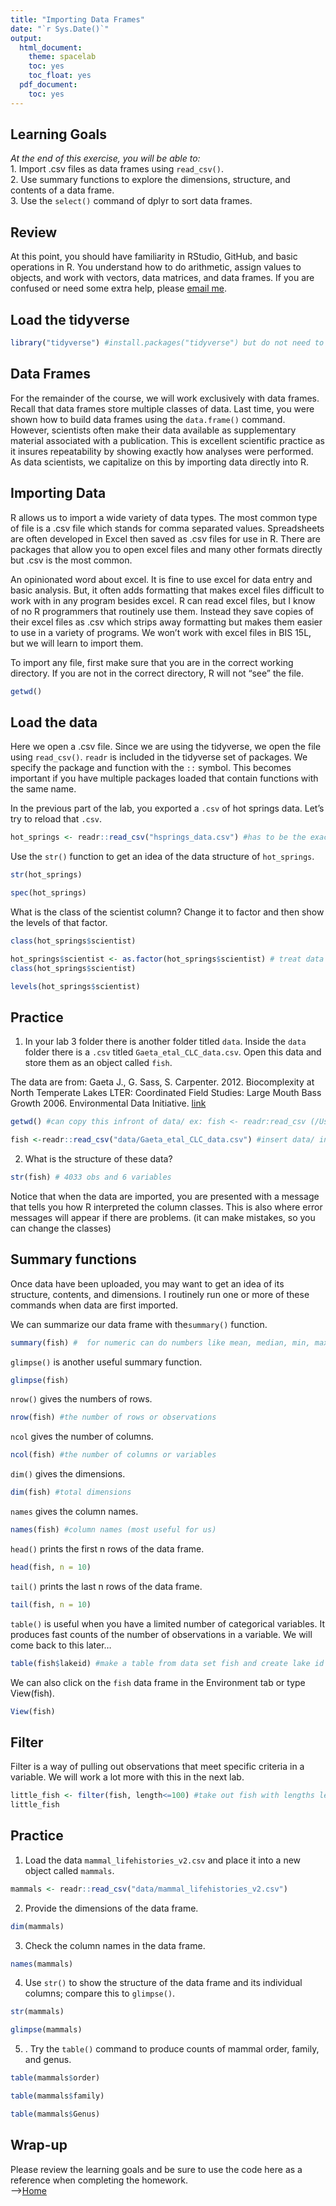 ```yaml
---
title: "Importing Data Frames"
date: "`r Sys.Date()`"
output:
  html_document:
    theme: spacelab
    toc: yes
    toc_float: yes
  pdf_document:
    toc: yes
---
```


## Learning Goals
*At the end of this exercise, you will be able to:*    
1. Import .csv files as data frames using `read_csv()`.  
2. Use summary functions to explore the dimensions, structure, and contents of a data frame.  
3. Use the `select()` command of dplyr to sort data frames.  

## Review
At this point, you should have familiarity in RStudio, GitHub, and basic operations in R. You understand how to do arithmetic, assign values to objects, and work with vectors, data matrices, and data frames. If you are confused or need some extra help, please [email me](mailto: jmledford@ucdavis.edu).  

## Load the tidyverse
```r
library("tidyverse") #install.packages("tidyverse") but do not need to do that if its already installed
```

## Data Frames
For the remainder of the course, we will work exclusively with data frames. Recall that data frames store multiple classes of data. Last time, you were shown how to build data frames using the `data.frame()` command. However, scientists often make their data available as supplementary material associated with a publication. This is excellent scientific practice as it insures repeatability by showing exactly how analyses were performed. As data scientists, we capitalize on this by importing data directly into R.  

## Importing Data
R allows us to import a wide variety of data types. The most common type of file is a .csv file which stands for comma separated values. Spreadsheets are often developed in Excel then saved as .csv files for use in R. There are packages that allow you to open excel files and many other formats directly but .csv is the most common.

An opinionated word about excel. It is fine to use excel for data entry and basic analysis. But, it often adds formatting that makes excel files difficult to work with in any program besides excel. R can read excel files, but I know of no R programmers that routinely use them. Instead they save copies of their excel files as .csv which strips away formatting but makes them easier to use in a variety of programs. We won't work with excel files in BIS 15L, but we will learn to import them.  

To import any file, first make sure that you are in the correct working directory. If you are not in the correct directory, R will not "see" the file.
```r
getwd()
```

## Load the data
Here we open a .csv file. Since we are using the tidyverse, we open the file using `read_csv()`. `readr` is included in the tidyverse set of packages. We specify the package and function with the `::` symbol. This becomes important if you have multiple packages loaded that contain functions with the same name.  

In the previous part of the lab, you exported a `.csv` of hot springs data. Let's try to reload that `.csv`.  
```r
hot_springs <- readr::read_csv("hsprings_data.csv") #has to be the exactly the same name that you had 
```

Use the `str()` function to get an idea of the data structure of `hot_springs`.  
```r
str(hot_springs)
```

```r
spec(hot_springs)
```

What is the class of the scientist column? Change it to factor and then show the levels of that factor.  
```r
class(hot_springs$scientist)
```


```r
hot_springs$scientist <- as.factor(hot_springs$scientist) # treat data as a factor, changing the class
class(hot_springs$scientist)
```

```r
levels(hot_springs$scientist)
```

## Practice
1. In your lab 3 folder there is another folder titled `data`. Inside the `data` folder there is a `.csv` titled `Gaeta_etal_CLC_data.csv`. Open this data and store them as an object called `fish`.  

The data are from: Gaeta J., G. Sass, S. Carpenter. 2012. Biocomplexity at North Temperate Lakes LTER: Coordinated Field Studies: Large Mouth Bass Growth 2006. Environmental Data Initiative.  [link](https://portal.edirepository.org/nis/mapbrowse?scope=knb-lter-ntl&identifier=267)

```r
getwd() #can copy this infront of data/ ex: fish <- readr:read_csv (/Users/kyrkon38/Desktop/BIS15W2023_kkong-main/lab3/data/) # in windows switch the slashes from back slashes to front slashes
```

```r
fish <-readr::read_csv("data/Gaeta_etal_CLC_data.csv") #insert data/ in quotations (or a specific folder within the working directory). specify the path
```

2. What is the structure of these data?
```r
str(fish) # 4033 obs and 6 variables
```

Notice that when the data are imported, you are presented with a message that tells you how R interpreted the column classes. This is also where error messages will appear if there are problems. (it can make mistakes, so you can change the classes)

## Summary functions
Once data have been uploaded, you may want to get an idea of its structure, contents, and dimensions. I routinely run one or more of these commands when data are first imported.  

We can summarize our data frame with the`summary()` function.  
```r
summary(fish) #  for numeric can do numbers like mean, median, min, max and not for characters and it removes NAs automatically

```

`glimpse()` is another useful summary function.
```r
glimpse(fish)
```

`nrow()` gives the numbers of rows.
```r
nrow(fish) #the number of rows or observations
```

`ncol` gives the number of columns.
```r
ncol(fish) #the number of columns or variables
```

`dim()` gives the dimensions.
```r
dim(fish) #total dimensions
```

`names` gives the column names.
```r
names(fish) #column names (most useful for us)
```

`head()` prints the first n rows of the data frame.
```r
head(fish, n = 10)
```

`tail()` prints the last n rows of the data frame.
```r
tail(fish, n = 10)
```

`table()` is useful when you have a limited number of categorical variables. It produces fast counts of the number of observations in a variable. We will come back to this later... 
```r
table(fish$lakeid) #make a table from data set fish and create lake id
```

We can also click on the `fish` data frame in the Environment tab or type View(fish).
```r
View(fish)
```

## Filter
Filter is a way of pulling out observations that meet specific criteria in a variable. We will work a lot more with this in the next lab.  
```r
little_fish <- filter(fish, length<=100) #take out fish with lengths less than or equal to 100
little_fish
```

## Practice
1. Load the data `mammal_lifehistories_v2.csv` and place it into a new object called `mammals`.
```r
mammals <- readr::read_csv("data/mammal_lifehistories_v2.csv")
```

2. Provide the dimensions of the data frame.
```r
dim(mammals)
```

3. Check the column names in the data frame. 
```r
names(mammals)
```

4. Use `str()` to show the structure of the data frame and its individual columns; compare this to `glimpse()`. 
```r
str(mammals)
```

```r
glimpse(mammals)
```

5. . Try the `table()` command to produce counts of mammal order, family, and genus.  
```r
table(mammals$order)
```
```r
table(mammals$family)
```
```r
table(mammals$Genus)
```

## Wrap-up
Please review the learning goals and be sure to use the code here as a reference when completing the homework.  
-->[Home](https://jmledford3115.github.io/datascibiol/)